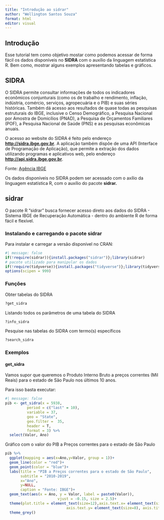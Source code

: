 ```yaml
---
title: "Introdução ao sidrar"
author: "Wellington Santos Souza"
format: html
editor: visual
---
```


## Introdução

Esse tutorial tem como objetivo mostar como podemos acessar de forma fácil os dados disponíveis no **SIDRA** com o auxílio da linguagem estatística R. Bem como, mostrar alguns exemplos apresentando tabelas e gráficos.

## SIDRA

O SIDRA permite consultar informações de todos os indicadores econômicos conjunturais (como os de trabalho e rendimento, inflação, indústria, comércio, serviços, agropecuária e o PIB) e suas séries históricas. Também dá acesso aos resultados de quase todas as pesquisas estruturais do IBGE, inclusive o Censo Demográfico, a Pesquisa Nacional por Amostra de Domicílios (PNAD), a Pesquisa de Orçamentos Familiares (POF), a Pesquisa Nacional de Saúde (PNS) e as pesquisas econômicas anuais.

O acesso ao website do SIDRA é feito pelo endereço [**http://sidra.ibge.gov.br**](http://sidra.ibge.gov.br/). A aplicação também dispõe de uma API (Interface de Programação de Aplicação), que permite a extração dos dados utilizando programas e aplicativos web, pelo endereço [**http://api.sidra.ibge.gov.br**](http://api.sidra.ibge.gov.br/).

Fonte: [Agência IBGE](https://agenciadenoticias.ibge.gov.br/agencia-sala-de-imprensa/2013-agencia-de-noticias/releases/9481-novo-sidra-permite-consultar-facilmente-dados-de-estudos-e-pesquisas-do-ibge-tambem-em-dispositivos-moveis#:~:text=O%20SIDRA%20permite%20consultar%20informa%C3%A7%C3%B5es,PIB)

Os dados disponíveis no SIDRA podem ser acessado com o axílio da linguagem estatística R, com o auxílio do pacote **sidrar.**

## sidrar

O pacote R "sidrar" busca fornecer acesso direto aos dados do SIDRA - Sistema IBGE de Recuperação Automática - dentro do ambiente R de forma fácil e flexível.

### Instalando e carregando o pacote sidrar

Para instalar e carregar a versão disponível no CRAN:

```r
#| message: false
if(!require(sidrar)){install.packages("sidrar")};library(sidrar)
# pacote utilizado para manipular os dados
if(!require(tidyverse)){install.packages("tidyverse")};library(tidyverse)
options(scipen = 999)
```

### Funções

Obter tabelas do SIDRA

```r
?get_sidra
```

Listando todos os parâmetros de uma tabela do SIDRA

```r
?info_sidra 
```

Pesquise nas tabelas do SIDRA com termo(s) específicos

```r
?search_sidra  
```

### Exemplos

#### get_sidra

Vamos supor que queremos o Produto Interno Bruto a preços correntes (Mil Reais) para o estado de São Paulo nos últimos 10 anos.

Para isso basta executar:

```r
#| message: false
pib <- get_sidra(x = 5938,
          period = c("last" = 10),
          variable = 37,
          geo = "State",
          geo.filter = 	35,
          header = T,
          format = 3) %>% 
  select(Valor, Ano)
```

Gráfico com o valor do PIB a Preços correntes para o estado de São Paulo

```r
pib %>% 
  ggplot(mapping = aes(x=Ano,y=Valor, group = 1))+
  geom_line(color = "red")+
  geom_point(color = "blue")+
  labs(title = "PIB a Preços correntes para o estado de São Paulo",
       subtitle = "2010-2019",
       x="Ano",
       y=NULL,
       caption = "Fonte: IBGE")+
  geom_text(aes(x = Ano, y = Valor, label = paste0(Valor)),
                        vjust = -0.15, size = 2.5)+
  theme(plot.title = element_text(size=12),axis.text.x= element_text(size=12),
                            axis.text.y= element_text(size=8), axis.title=element_text(size=6))+
  theme_grey()
  
```
